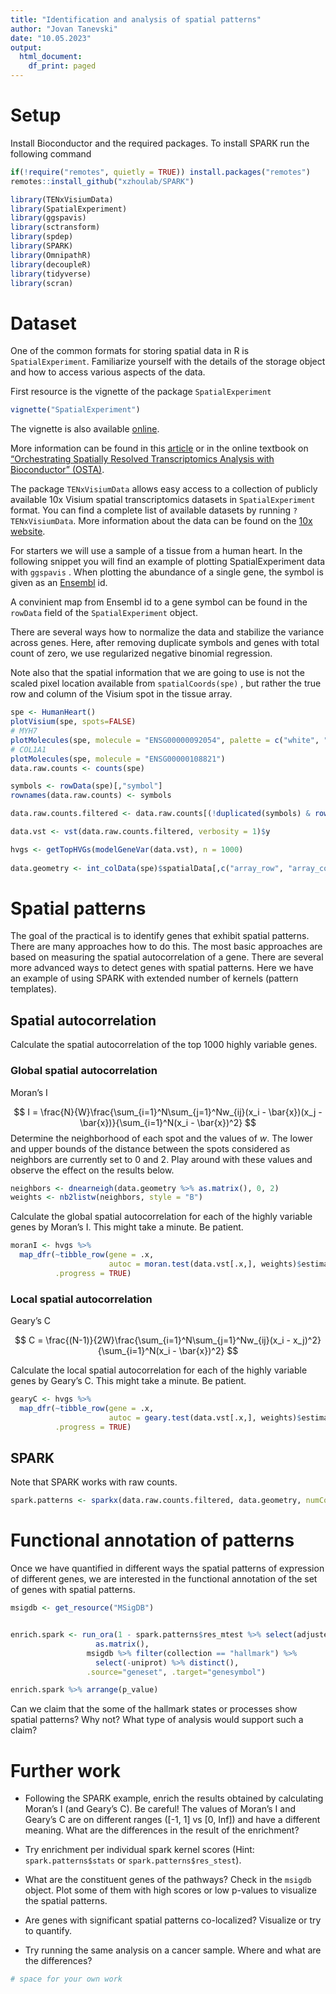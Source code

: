 ```yaml
---
title: "Identification and analysis of spatial patterns"
author: "Jovan Tanevski"
date: "10.05.2023"
output:
  html_document:
    df_print: paged
---
```


# Setup

Install Bioconductor and the required packages. To install SPARK run the following command 

```r
if(!require("remotes", quietly = TRUE)) install.packages("remotes") 
remotes::install_github("xzhoulab/SPARK")
```

```r
library(TENxVisiumData)
library(SpatialExperiment)
library(ggspavis)
library(sctransform)
library(spdep)
library(SPARK)
library(OmnipathR)
library(decoupleR)
library(tidyverse)
library(scran)
```

# Dataset

One of the common formats for storing spatial data in R is `SpatialExperiment`. Familiarize yourself with the details of the storage object and how to access various aspects of the data.

First resource is the vignette of the package `SpatialExperiment`

```r
vignette("SpatialExperiment")
```

The vignette is also available [online](https://bioconductor.org/packages/release/bioc/vignettes/SpatialExperiment/inst/doc/SpatialExperiment.html).

More information can be found in this [article](https://academic.oup.com/bioinformatics/article/38/11/3128/6575443) or in the online textbook on ["Orchestrating Spatially Resolved Transcriptomics Analysis with Bioconductor" (OSTA)](https://lmweber.org/OSTA-book/).

The package `TENxVisiumData` allows easy access to a collection of publicly available 10x Visium spatial transcriptomics datasets in `SpatialExperiment` format. You can find a complete list of available datasets by running `?TENxVisiumData`. More information about the data can be found on the [10x website](https://www.10xgenomics.com/resources/datasets).

For starters we will use a sample of a tissue from a human heart. In the following snippet you will find an example of plotting SpatialExperiment data with `ggspavis` . When plotting the abundance of a single gene, the symbol is given as an [Ensembl](www.ensembl.org) id.

A convinient map from Ensembl id to a gene symbol can be found in the `rowData` field of the `SpatialExperiment` object.

There are several ways how to normalize the data and stabilize the variance across genes. Here, after removing duplicate symbols and genes with total count of zero, we use regularized negative binomial regression.

Note also that the spatial information that we are going to use is not the scaled pixel location available from `spatialCoords(spe)` , but rather the true row and column of the Visium spot in the tissue array.

```r

spe <- HumanHeart()
plotVisium(spe, spots=FALSE)
# MYH7
plotMolecules(spe, molecule = "ENSG00000092054", palette = c("white", "navy"))
# COL1A1
plotMolecules(spe, molecule = "ENSG00000108821")
data.raw.counts <- counts(spe)

symbols <- rowData(spe)[,"symbol"]
rownames(data.raw.counts) <- symbols

data.raw.counts.filtered <- data.raw.counts[(!duplicated(symbols) & rowSums(data.raw.counts) != 0), ]

data.vst <- vst(data.raw.counts.filtered, verbosity = 1)$y

hvgs <- getTopHVGs(modelGeneVar(data.vst), n = 1000)
  
data.geometry <- int_colData(spe)$spatialData[,c("array_row", "array_col")]


```

# Spatial patterns

The goal of the practical is to identify genes that exhibit spatial patterns. There are many approaches how to do this. The most basic approaches are based on measuring the spatial autocorrelation of a gene. There are several more advanced ways to detect genes with spatial patterns. Here we have an example of using SPARK with extended number of kernels (pattern templates).

## Spatial autocorrelation

Calculate the spatial autocorrelation of the top 1000 highly variable genes.

### Global spatial autocorrelation

Moran's I

$$
I = \frac{N}{W}\frac{\sum_{i=1}^N\sum_{j=1}^Nw_{ij}(x_i - \bar{x})(x_j - \bar{x})}{\sum_{i=1}^N(x_i - \bar{x})^2}
$$ Determine the neighborhood of each spot and the values of *w*. The lower and upper bounds of the distance between the spots considered as neighbors are currently set to 0 and 2. Play around with these values and observe the effect on the results below.

```r
neighbors <- dnearneigh(data.geometry %>% as.matrix(), 0, 2)
weights <- nb2listw(neighbors, style = "B")
```

Calculate the global spatial autocorrelation for each of the highly variable genes by Moran's I. This might take a minute. Be patient.

```r
moranI <- hvgs %>% 
  map_dfr(~tibble_row(gene = .x, 
                      autoc = moran.test(data.vst[.x,], weights)$estimate[1]), 
          .progress = TRUE)

```

### Local spatial autocorrelation

Geary's C

$$
C = \frac{(N-1)}{2W}\frac{\sum_{i=1}^N\sum_{j=1}^Nw_{ij}(x_i - x_j)^2}{\sum_{i=1}^N(x_i - \bar{x})^2}
$$

Calculate the local spatial autocorrelation for each of the highly variable genes by Geary's C. This might take a minute. Be patient.

```r
gearyC <- hvgs %>% 
  map_dfr(~tibble_row(gene = .x, 
                      autoc = geary.test(data.vst[.x,], weights)$estimate[1]), 
          .progress = TRUE)

```

## SPARK

Note that SPARK works with raw counts.

```r
spark.patterns <- sparkx(data.raw.counts.filtered, data.geometry, numCores = 4)
```

# Functional annotation of patterns

Once we have quantified in different ways the spatial patterns of expression of different genes, we are interested in the functional annotation of the set of genes with spatial patterns.

```r
msigdb <- get_resource("MSigDB")


enrich.spark <- run_ora(1 - spark.patterns$res_mtest %>% select(adjustedPval) %>% 
                   as.matrix(), 
                 msigdb %>% filter(collection == "hallmark") %>% 
                   select(-uniprot) %>% distinct(), 
                 .source="geneset", .target="genesymbol")

enrich.spark %>% arrange(p_value)

```

Can we claim that the some of the hallmark states or processes show spatial patterns? Why not? What type of analysis would support such a claim?

# Further work

-   Following the SPARK example, enrich the results obtained by calculating Moran's I (and Geary's C). Be careful! The values of Moran's I and Geary's C are on different ranges ([-1, 1] vs [0, Inf]) and have a different meaning. What are the differences in the result of the enrichment?

-   Try enrichment per individual spark kernel scores (Hint: `spark.patterns$stats` or `spark.patterns$res_stest`).

-   What are the constituent genes of the pathways? Check in the `msigdb` object. Plot some of them with high scores or low p-values to visualize the spatial patterns.

-   Are genes with significant spatial patterns co-localized? Visualize or try to quantify.

-   Try running the same analysis on a cancer sample. Where and what are the differences?

```r

# space for your own work 



```
